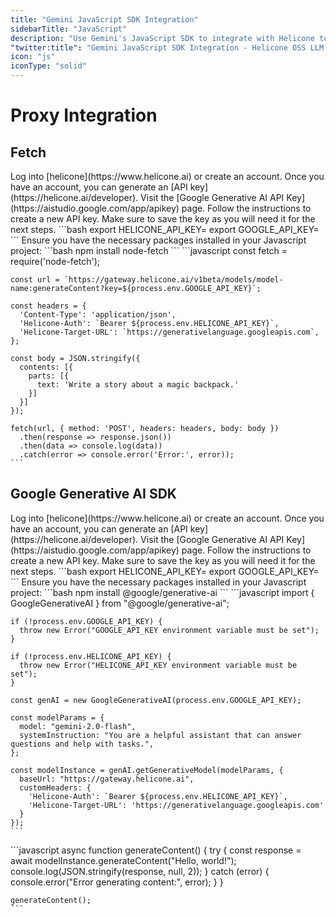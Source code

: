 ```yaml
---
title: "Gemini JavaScript SDK Integration"
sidebarTitle: "JavaScript"
description: "Use Gemini's JavaScript SDK to integrate with Helicone to log your Gemini AI usage."
"twitter:title": "Gemini JavaScript SDK Integration - Helicone OSS LLM Observability"
icon: "js"
iconType: "solid"
---
```


# Proxy Integration

## Fetch

<Steps>
  <Step title="Create an account + Generate an API Key">
    Log into [helicone](https://www.helicone.ai) or create an account. Once you have an account, you
    can generate an [API key](https://helicone.ai/developer).
  </Step>
  <Step title="Create Google Generative AI API Key">
    Visit the [Google Generative AI API Key](https://aistudio.google.com/app/apikey) page.
    Follow the instructions to create a new API key. Make sure to save the key as you will need it for the next steps.
  </Step>
  <Step title="Set API keys as environment variables">
    ```bash
    export HELICONE_API_KEY=<your Helicone API key>
    export GOOGLE_API_KEY=<your Google Generative AI API key>
    ```
  </Step>
  <Step title="Install necessary packages">
    Ensure you have the necessary packages installed in your Javascript project:
    ```bash
    npm install node-fetch
    ```
  </Step>
  <Step title="Send a request using fetch">
    ```javascript
    const fetch = require('node-fetch');

    const url = `https://gateway.helicone.ai/v1beta/models/model-name:generateContent?key=${process.env.GOOGLE_API_KEY}`;

    const headers = {
      'Content-Type': 'application/json',
      'Helicone-Auth': `Bearer ${process.env.HELICONE_API_KEY}`,
      'Helicone-Target-URL': `https://generativelanguage.googleapis.com`,
    };

    const body = JSON.stringify({
      contents: [{
        parts: [{
          text: 'Write a story about a magic backpack.'
        }]
      }]
    });

    fetch(url, { method: 'POST', headers: headers, body: body })
      .then(response => response.json())
      .then(data => console.log(data))
      .catch(error => console.error('Error:', error));
    ```

  </Step>
</Steps>

## Google Generative AI SDK

<Steps>
  <Step title="Create an account + Generate an API Key">
    Log into [helicone](https://www.helicone.ai) or create an account. Once you have an account, you
    can generate an [API key](https://helicone.ai/developer).
  </Step>
  <Step title="Create Google Generative AI API Key">
    Visit the [Google Generative AI API Key](https://aistudio.google.com/app/apikey) page.
    Follow the instructions to create a new API key. Make sure to save the key as you will need it for the next steps.
  </Step>
  <Step title="Set API keys as environment variables">
    ```bash
    export HELICONE_API_KEY=<your Helicone API key>
    export GOOGLE_API_KEY=<your Google Generative AI API key>
    ```
  </Step>
  <Step title="Install necessary packages">
    Ensure you have the necessary packages installed in your Javascript project:
    ```bash
    npm install @google/generative-ai
    ```
  </Step>
  <Step title="Import and configure the client">
    ```javascript
    import { GoogleGenerativeAI } from "@google/generative-ai";

    if (!process.env.GOOGLE_API_KEY) {
      throw new Error("GOOGLE_API_KEY environment variable must be set");
    }

    if (!process.env.HELICONE_API_KEY) {
      throw new Error("HELICONE_API_KEY environment variable must be set");
    }

    const genAI = new GoogleGenerativeAI(process.env.GOOGLE_API_KEY);

    const modelParams = {
      model: "gemini-2.0-flash",
      systemInstruction: "You are a helpful assistant that can answer questions and help with tasks.",
    };

    const modelInstance = genAI.getGenerativeModel(modelParams, {
      baseUrl: "https://gateway.helicone.ai",
      customHeaders: {
        'Helicone-Auth': `Bearer ${process.env.HELICONE_API_KEY}`,
        'Helicone-Target-URL': 'https://generativelanguage.googleapis.com'
      }
    });
    ```

  </Step>
  <Step title="Generate content using the model">
    ```javascript
    async function generateContent() {
      try {
        const response = await modelInstance.generateContent("Hello, world!");
        console.log(JSON.stringify(response, null, 2));
      } catch (error) {
        console.error("Error generating content:", error);
      }
    }

    generateContent();
    ```

  </Step>
</Steps>
